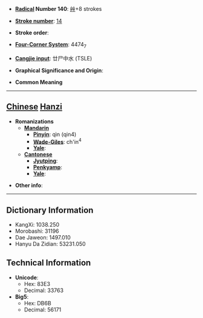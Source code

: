 * '''[[Wiktionary:Chinese radical index| Radical]] Number 140''': [[Wiktionary:Chinese radical index 艸|艸]]+8 strokes

* '''[[Wiktionary:Chinese total strokes index|Stroke number]]''': [[Wiktionary:Chinese total strokes index 14|14]]

* '''Stroke order''': 

* '''[[Wiktionary:Chinese four corner index|Four-Corner System]]''': 4474<sub>7</sub>

* '''[[Wiktionary:Chinese Cangjie index|Cangjie input]]''': 廿尸中水 (TSLE)

* '''Graphical Significance and Origin''': 

* '''Common Meaning'''

----

== [[Chinese]] [[Hanzi]] ==

* '''Romanizations'''
** '''[[Mandarin]]'''
*** '''[[Pinyin]]''': qìn (qin4)
*** '''[[Wade-Giles]]''': ch'in<sup>4</sup>
*** '''[[Yale]]''': 
** '''[[Cantonese]]'''
*** '''[[Jyutping]]''':
*** '''[[Penkyamp]]''': 
*** '''[[Yale]]''': 

* '''Other info''': 

----

== Dictionary Information ==

* KangXi: 1038.250
* Morobashi: 31196
* Dae Jaweon: 1497.010
* Hanyu Da Zidian: 53231.050

== Technical Information ==

* '''Unicode''':
** Hex: 83E3
** Decimal: 33763
* '''Big5''':
** Hex: DB6B
** Decimal: 56171